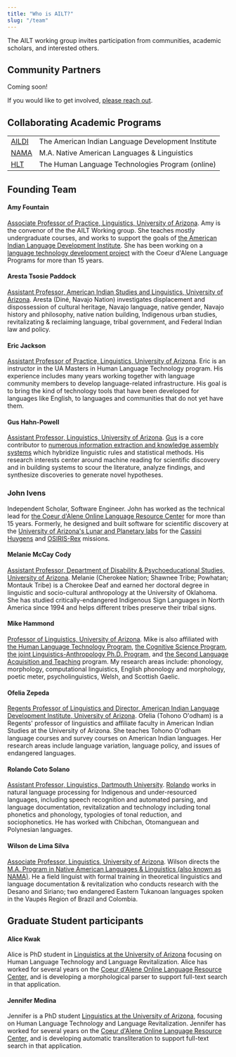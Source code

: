 ```yaml
---
title: "Who is AILT?"
slug: "/team"
---
```


The AILT working group invites participation from communities, academic scholars, and interested others.

## Community Partners

Coming soon!

If you would like to get involved, [please reach out](mailto:avf@arizona.edu).

## Collaborating Academic Programs

|                |                    |
|----------------|--------------------|
| [AILDI](https://aildi.arizona.edu)  |  The American Indian Language Development Institute |
| [NAMA](https://linguistics.arizona.edu/ma-native-american-languages-linguistics)  |  M.A. Native American Languages & Linguistics |
| [HLT](https://hlt.arizona.edu) | The Human Language Technologies Program (online) |

## Founding Team

#### Amy Fountain
[Associate Professor of Practice, Linguistics, University of Arizona](https://linguistics.arizona.edu/person/amy-fountain).  Amy is the convenor of the the AILT Working group.  She teaches mostly undergraduate courses, and works to support the goals of [the American Indian Language Development Institute](https://aildi.arizona.edu).  She has been working on a [language technology development project](https://thecolrc.org) with the Coeur d'Alene Language Programs for more than 15 years.

#### Aresta Tsosie Paddock
[Assistant Professor, American Indian Studies and Linguistics, University of Arizona](https://naair.arizona.edu/person/aresta-tsosie-paddock). Aresta (Diné, Navajo Nation) investigates displacement and dispossession of cultural heritage, Navajo language, native gender, Navajo history and philosophy, native nation building, Indigenous urban studies, revitalizating & reclaiming language, tribal government, and Federal Indian law and policy.

#### Eric Jackson
[Assistant Professor of Practice, Linguistics, University of Arizona](https://linguistics.arizona.edu/person/eric-jackson). Eric is an instructor in the UA Masters in Human Language Technology program. His experience includes many years working together with language community members to develop language-related infrastructure. His goal is to bring the kind of technology tools that have been developed for languages like English, to languages and communities that do not yet have them. 

#### Gus Hahn-Powell
[Assistant Professor, Linguistics, University of Arizona](https://linguistics.arizona.edu/person/gus-hahn-powell). [Gus](https://parsertongue.org/about) is a core contributor to [numerous information extraction and knowledge assembly systems](https://kiglobalhealth.org/tools/influence-search/) which hybridize linguistic rules and statistical methods.  His research interests center around machine reading for scientific discovery and in building systems to scour the literature, analyze findings, and synthesize discoveries to generate novel hypotheses. 

### John Ivens
Independent Scholar, Software Engineer.  John has worked as the technical lead for [the Coeur d'Alene Online Language Resource Center](https://thecolrc.org) for more than 15 years.  Formerly, he designed and built software for scientific discovery at the [University of Arizona's Lunar and Planetary labs](https://www.lpl.arizona.edu/) for the [Cassini Huygens](https://science.nasa.gov/mission/cassini/) and [OSIRIS-Rex](https://science.nasa.gov/mission/osiris-rex/) missions. 

#### Melanie McCay Cody
[Assistant Professor, Department of Disability & Psychoeducational Studies, University of Arizona](https://naair.arizona.edu/person/melanie-mckay-cody). Melanie (Cherokee Nation; Shawnee Tribe; Powhatan; Montauk Tribe) is a Cherokee Deaf and earned her doctoral degree in linguistic and socio-cultural anthropology at the University of Oklahoma. She has studied critically-endangered Indigenous Sign Languages in North America since 1994 and helps different tribes preserve their tribal signs. 

#### Mike Hammond
[Professor of Linguistics, University of Arizona](https://hammondm.github.io/). Mike is also affiliated with [the Human Language Technology Program](https://linguistics.arizona.edu/ms-hlt), [the Cognitive Science Program](https://cogsci.arizona.edu/), [the joint Linguistics-Anthropology Ph.D. Program](https://linguistics.arizona.edu/joint-phd-anli), and [the Second Language Acquisition and Teaching](https://slat.arizona.edu/) program. My research areas include: phonology, morphology, computational linguistics, English phonology and morphology, poetic meter, psycholinguistics, Welsh, and Scottish Gaelic.

#### Ofelia Zepeda
[Regents Professor of Linguistics and Director, American Indian Language Development Institute, University of Arizona](https://aildi.arizona.edu/person/ofelia-zepeda). Ofelia (Tohono O'odham) is a Regents' professor of linguistics and affiliate faculty in American Indian Studies at the University of Arizona. She teaches Tohono O'odham language courses and survey courses on American Indian languages. Her research areas include language variation, language policy, and issues of endangered languages. 

#### Rolando Coto Solano
[Assistant Professor, Linguistics, Dartmouth University](https://linguistics.dartmouth.edu/people/rolando-coto-solano).  [Rolando](https://www.rolandocoto.com/) works in natural language processing for Indigenous and under-resourced languages, including speech recognition and automated parsing, and language documentation, revitalization and technology including tonal phonetics and phonology, typologies of tonal reduction, and sociophonetics. He has worked with Chibchan, Otomanguean and Polynesian languages. 

#### Wilson de Lima Silva
[Associate Professor, Linguistics, University of Arizona](https://linguistics.arizona.edu/person/wilson-de-lima-silva). Wilson directs the [M.A. Program in Native American Languages & Linguistics (also known as NAMA)](https://linguistics.arizona.edu/ma-native-american-languages-linguistics). He a field linguist with formal training in theoretical linguistics and language documentation & revitalization who conducts research with the Desano and Siriano; two endangered Eastern Tukanoan languages spoken in the Vaupés Region of Brazil and Colombia. 

## Graduate Student participants

#### Alice Kwak
Alice is PhD student in [Linguistics at the University of Arizona](https://linguistics.arizona.edu) focusing on Human Language Technology and Language Revitalization. Alice has worked for several years on the [Coeur d'Alene Online Language Resource Center](https://thecolrc.org), and is developing a morphological parser to support full-text search in that application.

#### Jennifer Medina
Jennifer is a PhD student [Linguistics at the University of Arizona](https://linguistics.arizona.edu), focusing on Human Language Technology and Language Revitalization.  Jennifer has worked for several years on the [Coeur d'Alene Online Language Resource Center](https://thecolrc.org), and is developing automatic transliteration to support full-text search in that application.

